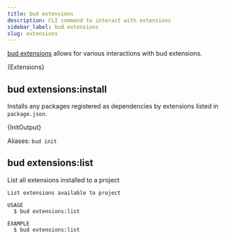 ```yaml
---
title: bud extensions
description: CLI command to interact with extensions
sidebar_label: bud extensions
slug: extensions
---
```



[bud extensions](/guides/bud-cli/extensions) allows for various interactions with bud extensions.

<CodeBlock title="$ yarn bud extensions --help">
  {Extensions}
</CodeBlock>

## bud extensions:install

Installs any packages registered as dependencies by extensions listed in `package.json`.

<CodeBlock title="$ yarn bud extensions:install --help">
  {InitOutput}
</CodeBlock>

Aliases: `bud init`

## bud extensions:list

List all extensions installed to a project

```shell title="$ yarn bud extensions:list --help"
List extensions available to project

USAGE
  $ bud extensions:list

EXAMPLE
  $ bud extensions:list
```
